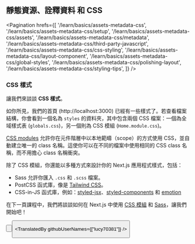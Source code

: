 
## 靜態資源、詮釋資料 和 CSS

<Pagination
  hrefs={[
    '/learn/basics/assets-metadata-css',
    '/learn/basics/assets-metadata-css/setup',
    '/learn/basics/assets-metadata-css/assets',
    '/learn/basics/assets-metadata-css/metadata',
    '/learn/basics/assets-metadata-css/third-party-javascript',
    '/learn/basics/assets-metadata-css/css-styling',
    '/learn/basics/assets-metadata-css/layout-component',
    '/learn/basics/assets-metadata-css/global-styles',
    '/learn/basics/assets-metadata-css/polishing-layout',
    '/learn/basics/assets-metadata-css/styling-tips',
  ]}
/>

### CSS 樣式

讓我們來談談 **CSS 樣式**。

如你所見，我們的首頁 (http://localhost:3000) 已經有一些樣式了。若查看檔案結構，你會看到一個名為 `styles` 的資料夾，其中包含兩個 CSS 檔案：一個為全域樣式表 (`globals.css`)，另一個則為 CSS 模組 (`Home.module.css`)。

<a href="/docs/basic-features/built-in-css-support" target="_blank">CSS modules</a> 允許你在元件階層中以本地範疇（scope）的方式使用 CSS，並自動建立唯一的 class 名稱。這使你可以在不同的檔案中使用相同的 CSS class 名稱，而不用擔心 class 名稱衝突。

除了 CSS 模組，你還能以多種方式來設計你的 Next.js 應用程式樣式，包括：

- Sass 允許你匯入 `.css` 和 `.scss` 檔案。
- PostCSS 函式庫，像是 <a href="https://github.com/vercel/next.js/tree/canary/examples/with-tailwindcss" target="_blank">Tailwind CSS</a>。
- CSS-in-JS 函式庫，例如：<a href="https://github.com/vercel/styled-jsx" target="_blank">styled-jsx</a>、<a href="https://github.com/vercel/next.js/tree/canary/examples/with-styled-components" target="_blank">styled-components</a> 和 <a href="https://github.com/vercel/next.js/tree/canary/examples/with-emotion" target="_blank">emotion</a>

在下一頁課程中，我們將談談如何在 Next.js 中使用 <a href="/docs/basic-features/built-in-css-support#adding-component-level-css" target="_blank">CSS 模組</a> 和 <a href="/docs/basic-features/built-in-css-support#sass-support" target="_blank">Sass</a>，讓我們開始吧！

<Button
  content="← 返回上一頁"
  url="/learn/basics/assets-metadata-css/third-party-javascript"
  basicStyle="text-white bg-[#0070f3]"
  hoverStyle="hover:opacity-90"
/>

<Button
  content="前往下一頁 →"
  url="/learn/basics/assets-metadata-css/layout-component"
  basicStyle="text-white bg-[#0070f3]"
  hoverStyle="hover:opacity-90"
/>

<TranslatedBy githubUserNames={["lucy70381"]} />
